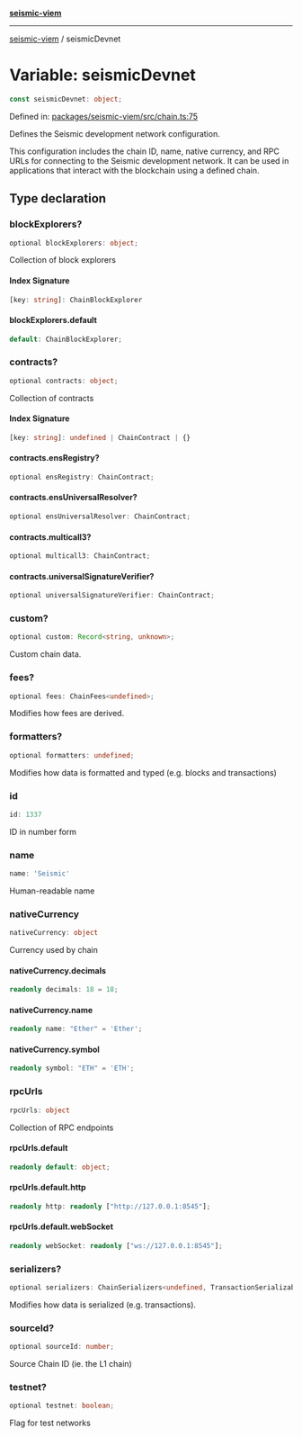[**seismic-viem**](/seismic-viem/README.mdx)

---

[seismic-viem](/seismic-viem/globals.mdx) / seismicDevnet

# Variable: seismicDevnet

```ts
const seismicDevnet: object;
```

Defined in: [packages/seismic-viem/src/chain.ts:75](https://github.com/SeismicSystems/seismic-client/blob/a6a7a0985cddc207c634448fb7c4cca5845c8a81/packages/seismic-viem/src/chain.ts#L75)

Defines the Seismic development network configuration.

This configuration includes the chain ID, name, native currency, and RPC URLs
for connecting to the Seismic development network. It can be used in applications
that interact with the blockchain using a defined chain.

## Type declaration

### blockExplorers?

```ts
optional blockExplorers: object;
```

Collection of block explorers

#### Index Signature

```ts
[key: string]: ChainBlockExplorer
```

#### blockExplorers.default

```ts
default: ChainBlockExplorer;
```

### contracts?

```ts
optional contracts: object;
```

Collection of contracts

#### Index Signature

```ts
[key: string]: undefined | ChainContract | {}
```

#### contracts.ensRegistry?

```ts
optional ensRegistry: ChainContract;
```

#### contracts.ensUniversalResolver?

```ts
optional ensUniversalResolver: ChainContract;
```

#### contracts.multicall3?

```ts
optional multicall3: ChainContract;
```

#### contracts.universalSignatureVerifier?

```ts
optional universalSignatureVerifier: ChainContract;
```

### custom?

```ts
optional custom: Record<string, unknown>;
```

Custom chain data.

### fees?

```ts
optional fees: ChainFees<undefined>;
```

Modifies how fees are derived.

### formatters?

```ts
optional formatters: undefined;
```

Modifies how data is formatted and typed (e.g. blocks and transactions)

### id

```ts
id: 1337
```

ID in number form

### name

```ts
name: 'Seismic'
```

Human-readable name

### nativeCurrency

```ts
nativeCurrency: object
```

Currency used by chain

#### nativeCurrency.decimals

```ts
readonly decimals: 18 = 18;
```

#### nativeCurrency.name

```ts
readonly name: "Ether" = 'Ether';
```

#### nativeCurrency.symbol

```ts
readonly symbol: "ETH" = 'ETH';
```

### rpcUrls

```ts
rpcUrls: object
```

Collection of RPC endpoints

#### rpcUrls.default

```ts
readonly default: object;
```

#### rpcUrls.default.http

```ts
readonly http: readonly ["http://127.0.0.1:8545"];
```

#### rpcUrls.default.webSocket

```ts
readonly webSocket: readonly ["ws://127.0.0.1:8545"];
```

### serializers?

```ts
optional serializers: ChainSerializers<undefined, TransactionSerializable>;
```

Modifies how data is serialized (e.g. transactions).

### sourceId?

```ts
optional sourceId: number;
```

Source Chain ID (ie. the L1 chain)

### testnet?

```ts
optional testnet: boolean;
```

Flag for test networks
